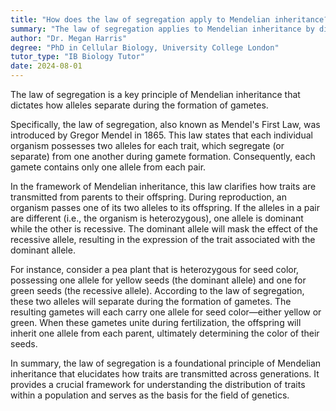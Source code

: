 ```yaml
---
title: "How does the law of segregation apply to Mendelian inheritance?"
summary: "The law of segregation applies to Mendelian inheritance by dictating that alleles separate during gamete formation."
author: "Dr. Megan Harris"
degree: "PhD in Cellular Biology, University College London"
tutor_type: "IB Biology Tutor"
date: 2024-08-01
---
```


The law of segregation is a key principle of Mendelian inheritance that dictates how alleles separate during the formation of gametes.

Specifically, the law of segregation, also known as Mendel's First Law, was introduced by Gregor Mendel in 1865. This law states that each individual organism possesses two alleles for each trait, which segregate (or separate) from one another during gamete formation. Consequently, each gamete contains only one allele from each pair.

In the framework of Mendelian inheritance, this law clarifies how traits are transmitted from parents to their offspring. During reproduction, an organism passes one of its two alleles to its offspring. If the alleles in a pair are different (i.e., the organism is heterozygous), one allele is dominant while the other is recessive. The dominant allele will mask the effect of the recessive allele, resulting in the expression of the trait associated with the dominant allele.

For instance, consider a pea plant that is heterozygous for seed color, possessing one allele for yellow seeds (the dominant allele) and one for green seeds (the recessive allele). According to the law of segregation, these two alleles will separate during the formation of gametes. The resulting gametes will each carry one allele for seed color—either yellow or green. When these gametes unite during fertilization, the offspring will inherit one allele from each parent, ultimately determining the color of their seeds.

In summary, the law of segregation is a foundational principle of Mendelian inheritance that elucidates how traits are transmitted across generations. It provides a crucial framework for understanding the distribution of traits within a population and serves as the basis for the field of genetics.
    